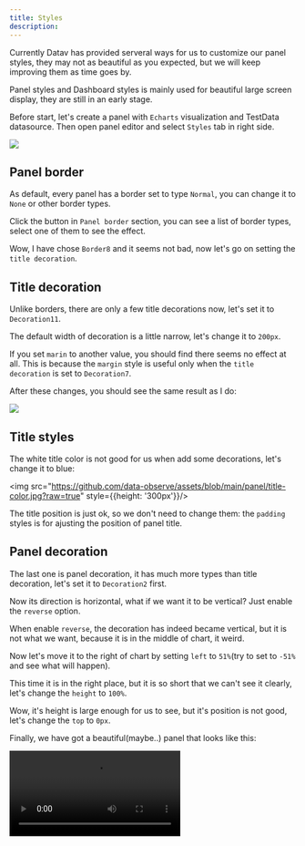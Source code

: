 ```yaml
---
title: Styles
description: 
---
```



Currently Datav has provided serveral ways for us to customize our panel styles, they may not as beautiful as you expected, but we will keep improving them as time goes by.

Panel styles and Dashboard styles is mainly used for beautiful large screen display, they are still in an early stage.

Before start, let's create a panel with `Echarts` visualization and TestData datasource. Then open panel editor and select `Styles` tab in right side.

<img src="https://github.com/data-observe/assets/blob/main/panel/panel-border-editor.jpg?raw=true" />

## Panel border 

As default, every panel has a border set to type `Normal`, you can change it to `None` or other border types.

Click the button in `Panel border` section, you can see a list of border types, select one of them to see the effect.

Wow, I have chose `Border8` and it seems not bad, now let's go on setting the `title decoration`.

## Title decoration

Unlike borders, there are only a few title decorations now, let's set it to `Decoration11`.

The default width of decoration is a little narrow, let's change it to `200px`.

If you set `marin` to another value, you should find there seems no effect at all. This is because the `margin` style is useful only when the `title decoration` is set to `Decoration7`.

After these changes, you should see the same result as I do: 

<img src="https://github.com/data-observe/assets/blob/main/panel/title-decoration.jpg?raw=true" />

## Title styles 

The white title color is not good for us when add some decorations, let's change it to blue:

<img src="https://github.com/data-observe/assets/blob/main/panel/title-color.jpg?raw=true" style={{height: '300px'}}/>

The title position is just ok, so we don't need to change them: the `padding` styles is for ajusting the position of panel title.

## Panel decoration

The last one is panel decoration, it has much more types than title decoration, let's set it to `Decoration2` first. 

Now its direction is horizontal, what if we want it to be vertical? Just enable the `reverse` option.

When enable `reverse`, the decoration has indeed became vertical, but it is not what we want, because it is in the middle of chart, it weird.

Now let's move it to the right of chart by setting `left` to `51%`(try to set to `-51%` and see what will happen).

This time it is in the right place, but it is so short that we can't see it clearly, let's change the `height` to `100%`.

Wow, it's height is large enough for us to see, but it's position is not good, let's change the `top` to `0px`.

Finally, we have got a beautiful(maybe..) panel that looks like this:

<video autoPlay controls src="https://github.com/data-observe/assets/blob/main/panel/style-final.mov?raw=true" />
